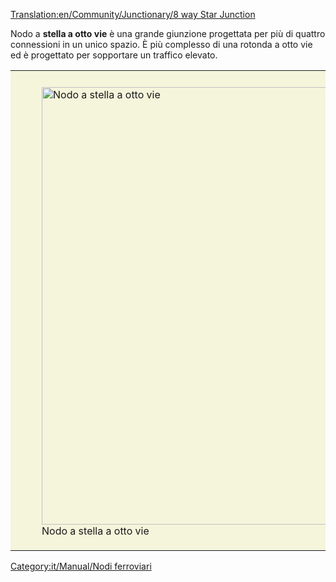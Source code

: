 [[Translation:en/Community/Junctionary/8 way Star Junction]]

{{it/Community/Junctionary/Nodi ferroviari}}
{{it/Community/Junctionary/Requisiti nodo|<!--1-->Medio
|<!-- 2 -->3
|<!-- 3 -->1
|<!-- 4 -->2
|<!-- 5 -->2
|<!-- 6 -->1
|<!-- 7 -->1
|<!-- 8 -->0
|<!-- 9 -->0
|<!-- 10 -->0
|<!-- 11 -->0
|<!-- 12 -->0
|<!-- 13 -->
|<!-- 14 -->Un treno guasto su una rampa di accesso o di uscita blocca molte linee.
|<!-- 15 -->
'''Pro'''
* Può gestire un numero enorme di treni alla volta.
* Gli ingorghi sono improbabili.
* Molto più semplice di più giunzioni a quattro vie consecutive.

'''Contro:'''
* I treni devono rallentare per salire pendii.
* La sua realizzazione richiede una quantità enorme di spazio.
* Molto complesso e costoso da costruire.
* I treni devono [https://www.wikipedia.org/wiki/Wikipedia:Michigan left girare a destra per andare a sinistra].
* I treni devono rallentare per curve strette.
<!-- 

Legenda numeri: 1 Costo; 2 Difficoltà di costruzione; 3 Tunnel; 4 Ponti; 5 Curve; 6 Dislivelli; 
7 Bivi; 8 Percorso diretto; 9 Percorsi naturali; 10 Stallo; 11 Rotatoria; 12 Segnale; 13 lasciare vuoto; 14 Guasti ; 15 Lista;

Per spiegazioni dettagliate sulla compilazione clicca sul titolo del template.
 -->
}}
Nodo a  '''stella a otto vie''' è una grande giunzione progettata per più di quattro connessioni in un unico spazio. È più complesso di una rotonda a otto vie ed è progettato per sopportare un traffico elevato.

{|style="border: 0px; margin: 5px auto 25px auto;"
|style="padding: 10px 10px 5px; 10px; background-color: #F5F5DC;"|[[File:en/Community/Junctionary/8 Way Star.png|thumb|center|700px|Nodo a stella a otto vie]]
|}

[[Category:it/Manual/Nodi ferroviari]]